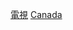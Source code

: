 {{Catnav|頁面分類|社会|文化|各國文化|各國電視}}
{{Catnav|頁面分類|社会|媒体|各國媒體|加拿大媒體}}
{{Catnav|頁面分類|休閒|娱乐|电视|各國電視}}

{{Commonscat|Television of Canada}}

[[Category:加拿大廣播|電視]]
[[Category:各國電視|Canada]]
